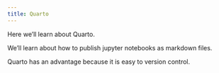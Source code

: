 ```yaml
---
title: Quarto
---
```


Here we'll learn about Quarto. 

We'll learn about how to publish jupyter notebooks as markdown files.

Quarto has an advantage because it is easy to version control.